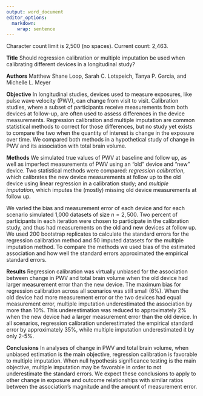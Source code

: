 ```yaml
---
output: word_document
editor_options: 
  markdown: 
    wrap: sentence
---
```


Character count limit is 2,500 (no spaces).
Current count: 2,463.

**Title** Should regression calibration or multiple imputation be used when calibrating different devices in a longitudinal study?

**Authors** Matthew Shane Loop, Sarah C. Lotspeich, Tanya P. Garcia, and Michelle L. Meyer

**Objective** In longitudinal studies, devices used to measure exposures, like pulse wave velocity (PWV), can change from visit to visit.
Calibration studies, where a subset of participants receive measurements from both devices at follow-up, are often used to assess differences in the device measurements.
Regression calibration and multiple imputation are common statistical methods to correct for those differences, but no study yet exists to compare the two when the quantity of interest is change in the exposure over time.
We compared both methods in a hypothetical study of change in PWV and its association with total brain volume.

**Methods** We simulated true values of PWV at baseline and follow up, as well as imperfect measurements of PWV using an "old" device and "new" device.
Two statistical methods were compared: *regression calibration*, which calibrates the new device measurements at follow up to the old device using linear regression in a calibration study; and *multiple imputation*, which imputes the (mostly) missing old device measurements at follow up.

We varied the bias and measurement error of each device and for each scenario simulated 1,000 datasets of size $n=2,500$.
Two percent of participants in each iteration were chosen to participate in the calibration study, and thus had measurements on the old and new devices at follow up.
We used 200 bootstrap replicates to calculate the standard errors for the regression calibration method and 50 imputed datasets for the multiple imputation method.
To compare the methods we used bias of the estimated association and how well the standard errors approximated the empirical standard errors.

**Results** Regression calibration was virtually unbiased for the association between change in PWV and total brain volume when the old device had larger measurement error than the new device.
The maximum bias for regression calibration across all scenarios was still small (6%).
When the old device had more measurement error or the two devices had equal measurement error, multiple imputation underestimated the association by more than 10%.
This underestimation was reduced to approximately 2% when the new device had a larger measurement error than the old device.
In all scenarios, regression calibration underestimated the empirical standard error by approximately 35%, while multiple imputation underestimated it by only 2-5%.

**Conclusions** In analyses of change in PWV and total brain volume, when unbiased estimation is the main objective, regression calibration is favorable to multiple imputation.
When null hypothesis significance testing is the main objective, multiple imputation may be favorable in order to not underestimate the standard errors.
We expect these conclusions to apply to other change in exposure and outcome relationships with similar ratios between the association's magnitude and the amount of measurement error.
